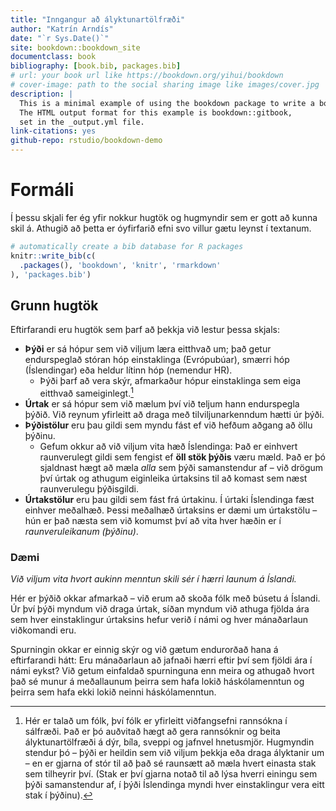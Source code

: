 ```yaml
--- 
title: "Inngangur að ályktunartölfræði"
author: "Katrín Arndís"
date: "`r Sys.Date()`"
site: bookdown::bookdown_site
documentclass: book
bibliography: [book.bib, packages.bib]
# url: your book url like https://bookdown.org/yihui/bookdown
# cover-image: path to the social sharing image like images/cover.jpg
description: |
  This is a minimal example of using the bookdown package to write a book.
  The HTML output format for this example is bookdown::gitbook,
  set in the _output.yml file.
link-citations: yes
github-repo: rstudio/bookdown-demo
---
```


# Formáli

Í þessu skjali fer ég yfir nokkur hugtök og hugmyndir sem er gott að kunna skil á. Athugið að þetta er óyfirfarið efni svo villur gætu leynst í textanum. 


```r
# automatically create a bib database for R packages
knitr::write_bib(c(
  .packages(), 'bookdown', 'knitr', 'rmarkdown'
), 'packages.bib')
```

## Grunn hugtök

Eftirfarandi eru hugtök sem þarf að þekkja við lestur þessa skjals:

-   **Þýði** er sá hópur sem við viljum læra eitthvað um; það getur
    endurspeglað stóran hóp einstaklinga (Evrópubúar), smærri hóp
    (Íslendingar) eða heldur lítinn hóp (nemendur HR).
    -   Þýði þarf að vera skýr, afmarkaður hópur einstaklinga sem eiga
        eitthvað sameiginlegt.[^01-intro-1]
-   **Úrtak** er sá hópur sem við mælum því við teljum hann endurspegla
    þýðið. Við reynum yfirleitt að draga með tilviljunarkenndum hætti úr þýði.
-   **Þýðistölur** eru þau gildi sem myndu fást ef við hefðum aðgang að
    öllu þýðinu.
    -   Gefum okkur að við viljum vita hæð Íslendinga: Það er einhvert raunverulegt gildi sem fengist ef **öll stök þýðis** væru mæld. Það er þó sjaldnast hægt að mæla *alla* sem þýði samanstendur af -- við drögum því úrtak og athugum eiginleika úrtaksins til að komast sem næst raunverulegu þýðisgildi. 
-   **Úrtakstölur** eru þau gildi sem fást frá úrtakinu. Í úrtaki Íslendinga fæst einhver meðalhæð. Þessi meðalhæð úrtaksins er dæmi um úrtakstölu -- hún er það næsta sem við komumst því að vita hver hæðin er í *raunveruleikanum (þýðinu)*.



### Dæmi {.unnumbered}

*Við viljum vita hvort aukinn menntun skili sér í hærri launum á Íslandi.*

Hér er þýðið okkar afmarkað -- við erum að skoða fólk með búsetu á Íslandi. Úr því þýði myndum við draga úrtak, síðan myndum við athuga fjölda ára sem hver einstaklingur úrtaksins hefur verið í námi og hver mánaðarlaun viðkomandi eru.

Spurningin okkar er einnig skýr og við gætum endurorðað hana á eftirfarandi hátt: Eru mánaðarlaun að jafnaði hærri eftir því sem fjöldi ára í námi eykst? Við getum einfaldað spurninguna enn meira og athugað hvort það sé munur á meðallaunum þeirra sem hafa lokið háskólamenntun og þeirra sem hafa ekki lokið neinni háskólamenntun.


[^01-intro-1]: Hér er talað um fólk, því fólk er yfirleitt viðfangsefni
    rannsókna í sálfræði. Það er þó auðvitað hægt að gera rannsóknir og
    beita ályktunartölfræði á dýr, bíla, sveppi og jafnvel hnetusmjör.
    Hugmyndin stendur þó -- þýði er heildin sem við viljum þekkja eða
    draga ályktanir um -- en er gjarna of stór til að það sé raunsætt að
    mæla hvert einasta stak sem tilheyrir því. (Stak er því gjarna notað
    til að lýsa hverri einingu sem þýði samanstendur af, í þýði
    Íslendinga myndi hver einstaklingur vera eitt stak í þýðinu).

